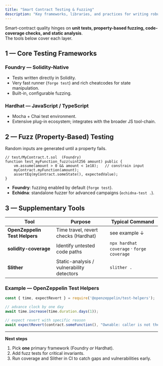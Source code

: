 ```yaml
---
title: "Smart Contract Testing & Fuzzing"
description: "Key frameworks, libraries, and practices for writing robust, secure smart contracts on Cosmos EVM."
---
```


Smart-contract quality hinges on **unit tests, property-based fuzzing, code-coverage checks, and static analysis**.  
The tools below cover each layer.

## 1 — Core Testing Frameworks

### Foundry — Solidity-Native

- Tests written directly in Solidity.  
- Very fast runner (`forge test`) and rich cheatcodes for state manipulation.  
- Built-in, configurable fuzzing.

### Hardhat — JavaScript / TypeScript

- Mocha + Chai test environment.  
- Extensive plug-in ecosystem; integrates with the broader JS tool-chain.

## 2 — Fuzz (Property-Based) Testing

Random inputs are generated until a property fails.

```solidity
// test/MyContract.t.sol  (Foundry)
function test_myFunction_fuzz(uint256 amount) public {
    vm.assume(amount > 0 && amount < 1e18);   // constrain input
    myContract.myFunction(amount);
    assertEq(myContract.someState(), expectedValue);
}
````

* **Foundry**: fuzzing enabled by default (`forge test`).
* **Echidna**: standalone fuzzer for advanced campaigns (`echidna-test .`).

## 3 — Supplementary Tools

| Tool                          | Purpose                                   | Typical Command                           |
| ----------------------------- | ----------------------------------------- | ----------------------------------------- |
| **OpenZeppelin Test Helpers** | Time travel, revert checks (Hardhat)      | see example ↓                             |
| **solidity-coverage**         | Identify untested code paths              | `npx hardhat coverage` · `forge coverage` |
| **Slither**                   | Static-analysis / vulnerability detectors | `slither .`                               |

### Example — OpenZeppelin Test Helpers

```js
const { time, expectRevert } = require('@openzeppelin/test-helpers');

// advance clock by one day
await time.increase(time.duration.days(1));

// expect revert with specific reason
await expectRevert(contract.someFunction(), "Ownable: caller is not the owner");
```

---

**Next steps**

1. Pick **one** primary framework (Foundry *or* Hardhat).
2. Add fuzz tests for critical invariants.
3. Run coverage and Slither in CI to catch gaps and vulnerabilities early.

```
